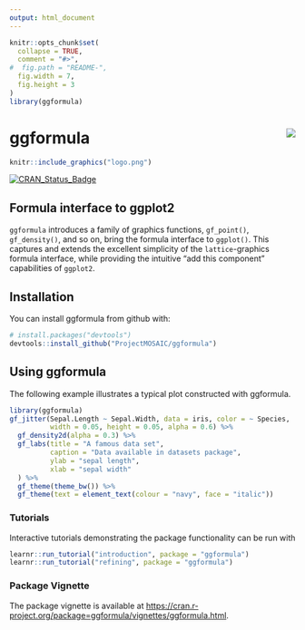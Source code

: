 ```yaml
---
output: html_document
---
```


<!-- README.md is generated from README.Rmd. Please edit that file -->

```r
knitr::opts_chunk$set(
  collapse = TRUE,
  comment = "#>",
#  fig.path = "README-",
  fig.width = 7, 
  fig.height = 3
)
library(ggformula)
```

# ggformula <img src="docs/logo.png" align="right" />

```r
knitr::include_graphics("logo.png")
```

[![CRAN_Status_Badge](http://www.r-pkg.org/badges/version/ggformula)](https://cran.r-project.org/package=ggformula)

## Formula interface to ggplot2 

`ggformula` introduces a family of graphics functions, `gf_point()`,
`gf_density()`, and so on, bring the formula interface to `ggplot()`. This
captures and extends the excellent simplicity of the `lattice`-graphics formula
interface, while providing the intuitive "add this component" capabilities of
`ggplot2`.

## Installation

You can install ggformula from github with:

```r
# install.packages("devtools")
devtools::install_github("ProjectMOSAIC/ggformula")
```

## Using ggformula

The following example illustrates a typical plot constructed with ggformula.

```r
library(ggformula)
gf_jitter(Sepal.Length ~ Sepal.Width, data = iris, color = ~ Species,
          width = 0.05, height = 0.05, alpha = 0.6) %>%
  gf_density2d(alpha = 0.3) %>%
  gf_labs(title = "A famous data set",
          caption = "Data available in datasets package",
          ylab = "sepal length",
          xlab = "sepal width"
  ) %>%
  gf_theme(theme_bw()) %>%
  gf_theme(text = element_text(colour = "navy", face = "italic"))
```

### Tutorials

Interactive tutorials demonstrating the package functionality can be run with

```r
learnr::run_tutorial("introduction", package = "ggformula")
learnr::run_tutorial("refining", package = "ggformula")
```

### Package Vignette

The package vignette is available at [https://cran.r-project.org/package=ggformula/vignettes/ggformula.html](https://cran.r-project.org/package=ggformula/vignettes/ggformula.html).